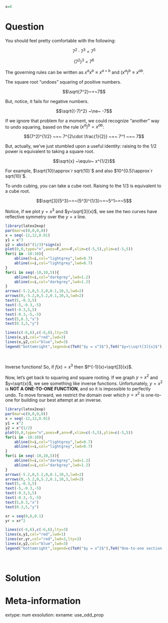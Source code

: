 ```r
x=8
```



Question
========

You should feel pretty comfortable with the following:

$$7^2\cdot 7^3 ~=~ 7^5$$

$$(7^2)^3~=~7^6$$

The governing rules can be written as $x^ax^b\equiv x^{a+b}$ and $(x^a)^b\equiv x^{ab}$.

The square root "undoes" squaring of positive numbers.

$$\sqrt{7^2}~=~7$$

But, notice, it fails for negative numbers.

$$\sqrt{(-7)^2} ~\ne~ -7$$

If we ignore that problem for a moment, we could recognize "another" way to undo squaring, based on the rule $(x^a)^b=x^{ab}$:

$$(7^2)^{1/2} ~=~ 7^{2\cdot \frac{1}{2}} ~=~ 7^1 ~=~ 7$$

But, actually, we've just stumbled upon a useful identity: raising to the 1/2 power is equivalent to taking a square root.

$$\sqrt{x} ~\equiv~ x^{1/2}$$

For example, $\sqrt{10}\approx`r sqrt(10)`$ and also $10^{0.5}\approx`r sqrt(10)`$.

To undo cubing, you can take a cube root. Raising to the 1/3 is equivalent to a cube root.

$$\sqrt[3]{5^3}~=~(5^3)^{1/3}~=~5^1~=~5$$

Notice, if we plot $y=x^3$ and $y=\sqrt[3]{x}$, we see the two curves have reflective symmetry over the $y=x$ line.

```r
library(latex2exp)
par(mar=c(0,0,0,0))
x = seq(-12,12,0.01)
y1 = x^3
y2 = abs(x)^(1/3)*sign(x)
plot(0,0,type="n",axes=F,ann=F,xlim=c(-5,5),ylim=c(-5,5))
for(i in -10:10){
    abline(h=i,col="lightgrey",lwd=0.7)
    abline(v=i,col="lightgrey",lwd=0.7)
}
for(i in seq(-10,10,5)){
    abline(h=i,col="darkgrey",lwd=1.2)
    abline(v=i,col="darkgrey",lwd=1.2)
}
arrows(-5.2,0,5.2,0,0.1,10,3,lwd=2)
arrows(0,-5.2,0,5.2,0.1,10,3,lwd=2)
text(5,-0.3,5)
text(-5,-0.3,-5)
text(-0.3,5,5)
text(-0.3,-5,-5)
text(5,0.3,"x")
text(0.3,5,"y")

lines(c(-6,6),c(-6,6),lty=3)
lines(x,y1,col="red",lwd=3)
lines(x,y2,col="blue",lwd=3)
legend("bottomright",legend=c(TeX("$y = x^3$"),TeX("$y=\\sqrt[3]{x}$"),"y = x"),col=c("red","blue","black"),lwd=c(3,3,1),lty=c(1,1,3))

```
\

Inverse functions! So, if $f(x)=x^3$ then $f^{-1}(x)=\sqrt[3]{x}$.

Now, let's get back to squaring and square rooting. If we graph $y=x^2$ and $y=\sqrt{x}$, we see something like inverse functions. Unfortunately, $y=x^2$ is **NOT A ONE-TO-ONE FUNCTION**, and so it is impossible to perfectly undo. To move forward, we restrict the domain over which $y=x^2$ is one-to-one for building our best attempt at an inverse.

```r
library(latex2exp)
par(mar=c(0,0,0,0))
x = seq(-12,12,0.01)
y1 = x^2
y2 = x^(1/2)
plot(0,0,type="n",axes=F,ann=F,xlim=c(-5,5),ylim=c(-5,5))
for(i in -10:10){
    abline(h=i,col="lightgrey",lwd=0.7)
    abline(v=i,col="lightgrey",lwd=0.7)
}
for(i in seq(-10,10,5)){
    abline(h=i,col="darkgrey",lwd=1.2)
    abline(v=i,col="darkgrey",lwd=1.2)
}
arrows(-5.2,0,5.2,0,0.1,10,3,lwd=2)
arrows(0,-5.2,0,5.2,0.1,10,3,lwd=2)
text(5,-0.3,5)
text(-5,-0.3,-5)
text(-0.3,5,5)
text(-0.3,-5,-5)
text(5,0.3,"x")
text(0.3,5,"y")

xr = seq(0,6,0.1)
yr = xr^2

lines(c(-6,6),c(-6,6),lty=3)
lines(x,y1,col="red",lwd=1)
lines(xr,yr,col="red",lwd=3,lty=3)
lines(x,y2,col="blue",lwd=3)
legend("bottomright",legend=c(TeX("$y = x^2$"),TeX("One-to-one section of $y=x^2$"),TeX("$y=\\sqrt{x}$"),"y = x"),col=c("red","red","blue","black"),lwd=c(1,2,3,1),lty=c(1,3,1,3))

```
\





Solution
========



Meta-information
============
extype: num
exsolution: 
exname: use_odd_prop